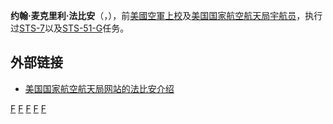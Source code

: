{{宇航员信息框
| 姓名                  = 约翰·麦克里利·法比安
| 照片                  = Fabian-jm.jpg
| 照片大小          = 215px
| 标题                  = 美国国家航空航天局宇航员
| 国籍                  = {{flagicon|USA}} [[美国|美国]]
| 状态                  = 已退役
| 出生日期          = 1939年1月28日
| 出生地点          = {{flagicon|USA}} [[得克萨斯州|得克萨斯州]]，古斯科里克
| 军阶                  = [[上校|上校]]（[[美国空军|美国空军]]）
| 之前职业          = [[飞行员|飞行员]]
| 选择                  = [[第八组宇航员|第八组宇航员]]
| 太空时间          = 13天4小时2分钟
| 任务                  = [[STS-7|STS-7]]、[[STS-51-G|STS-51-G]]
| 任务徽章          =  [[File:Sts-51-g-patch.png|30px]]
|}}

'''约翰·麦克里利·法比安'''（{{lang|en|'''John McCreary Fabian'''}}，{{bd|1939年|1月28日|catIdx=F}}），前[[美國空軍|美國空軍]][[上校|上校]]及[[美国国家航空航天局|美国国家航空航天局]][[宇航员|宇航员]]，执行过[[STS-7|STS-7]]以及[[STS-51-G|STS-51-G]]任务。

==外部链接==
*{{En icon}}[http://www.jsc.nasa.gov/Bios/htmlbios/fabian-jm.html 美国国家航空航天局网站的法比安介绍] {{Wayback|url=http://www.jsc.nasa.gov/Bios/htmlbios/fabian-jm.html |date=20110629063013 }}

{{第八组宇航员}}
{{宇航员小作品}}

[[Category:美國空軍上校|F]]
[[Category:第八组宇航员|F]]
[[Category:華盛頓大學校友|F]]
[[Category:華盛頓州立大學校友|F]]
[[Category:美國空軍技術學院校友|F]]